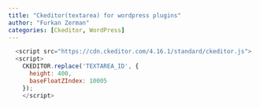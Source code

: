 ```yaml
---
title: "Ckeditor(textarea) for wordpress plugins"
author: "Furkan Zerman"
categories: [Ckeditor, WordPress]
---
```


```js
  <script src="https://cdn.ckeditor.com/4.16.1/standard/ckeditor.js">
  <script>
    CKEDITOR.replace('TEXTAREA_ID', {
      height: 400,
      baseFloatZIndex: 10005
    });
    </script>
```